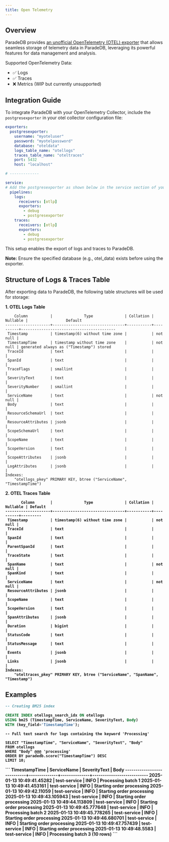 ```yaml
---
title: Open Telemetry
---
```


## Overview

ParadeDB provides <a href="https://github.com/destrex271/postgresexporter">an unofficial OpenTelemetry (OTEL) exporter</a> that allows seamless storage of telemetry data in ParadeDB, leveraging its powerful features for data management and analysis.

Supported OpenTelemetry Data:

 - ✅ Logs
 - ✅ Traces
 - ❌ Metrics (WIP but currently unsupported)


## Integration Guide 

To integrate ParadeDB with your OpenTelemetry Collector, include the `postgresexporter` in your otel collector configuration file:

```yaml
exporters:
  postgresexporter:
    username: "myoteluser"
    password: "myotelpassword"
    database: "oteldata"
    logs_table_name: "otellogs"
    traces_table_name: "oteltraces"
    port: 5432
    host: "localhost"

# -------------

service:
# Add the postgresexporter as shown below in the service section of your collector config
  pipelines:
    logs:
      receivers: [otlp]
      exporters:
        - debug
        - postgresexporter
    traces:
      receivers: [otlp]
      exporters:
        - debug
        - postgresexporter
```

This setup enables the export of logs and traces to ParadeDB.

<b>Note:</b> Ensure the specified database (e.g., otel_data) exists before using the exporter.

## Structure of Logs & Traces Table

After exporting data to ParadeDB, the following table structures will be used for storage:

<b>1. OTEL Logs Table</b>

```
    Column          |              Type              | Collation | Nullable |                 Default                  
--------------------+--------------------------------+-----------+----------+------------------------------------------
 Timestamp          | timestamp(6) without time zone |           | not null | 
 TimestampTime      | timestamp without time zone    |           | not null | generated always as ("Timestamp") stored
 TraceId            | text                           |           |          | 
 SpanId             | text                           |           |          | 
 TraceFlags         | smallint                       |           |          | 
 SeverityText       | text                           |           |          | 
 SeverityNumber     | smallint                       |           |          | 
 ServiceName        | text                           |           | not null | 
 Body               | text                           |           |          | 
 ResourceSchemaUrl  | text                           |           |          | 
 ResourceAttributes | jsonb                          |           |          | 
 ScopeSchemaUrl     | text                           |           |          | 
 ScopeName          | text                           |           |          | 
 ScopeVersion       | text                           |           |          | 
 ScopeAttributes    | jsonb                          |           |          | 
 LogAttributes      | jsonb                          |           |          | 
Indexes:
    "otellogs_pkey" PRIMARY KEY, btree ("ServiceName", "TimestampTime")
```

<b>2. OTEL Traces Table<b>

```
       Column       |              Type              | Collation | Nullable | Default 
--------------------+--------------------------------+-----------+----------+---------
 Timestamp          | timestamp(6) without time zone |           | not null | 
 TraceId            | text                           |           |          | 
 SpanId             | text                           |           |          | 
 ParentSpanId       | text                           |           |          | 
 TraceState         | text                           |           |          | 
 SpanName           | text                           |           | not null | 
 SpanKind           | text                           |           |          | 
 ServiceName        | text                           |           | not null | 
 ResourceAttributes | jsonb                          |           |          | 
 ScopeName          | text                           |           |          | 
 ScopeVersion       | text                           |           |          | 
 SpanAttributes     | jsonb                          |           |          | 
 Duration           | bigint                         |           |          | 
 StatusCode         | text                           |           |          | 
 StatusMessage      | text                           |           |          | 
 Events             | jsonb                          |           |          | 
 Links              | jsonb                          |           |          | 
Indexes:
    "oteltraces_pkey" PRIMARY KEY, btree ("ServiceName", "SpanName", "Timestamp")
```


## Examples

```sql
-- Creating BM25 index

CREATE INDEX otellogs_search_idx ON otellogs
USING bm25 (TimestampTime, ServiceName, SeverityText, Body)
WITH (key_field='TimestampTime');
```

```
-- Full text search for logs containing the keyword 'Processing'

SELECT "TimestampTime", "ServiceName", "SeverityText", "Body"
FROM otellogs
WHERE "Body" @@@ 'processing'
ORDER BY paradedb.score("TimestampTime") DESC
LIMIT 10;
```

<Accordion title="Expected output">
```
       TimestampTime        | ServiceName  | SeverityText |           Body            
----------------------------+--------------+--------------+---------------------------
 2025-01-13 10:49:41.45282  | test-service | INFO         | Processing batch 1
 2025-01-13 10:49:41.453161 | test-service | INFO         | Starting order processing
 2025-01-13 10:49:42.11059  | test-service | INFO         | Starting order processing
 2025-01-13 10:49:43.105943 | test-service | INFO         | Starting order processing
 2025-01-13 10:49:44.113809 | test-service | INFO         | Starting order processing
 2025-01-13 10:49:45.777648 | test-service | INFO         | Processing batch 2
 2025-01-13 10:49:45.778265 | test-service | INFO         | Starting order processing
 2025-01-13 10:49:46.680701 | test-service | INFO         | Starting order processing
 2025-01-13 10:49:47.757439 | test-service | INFO         | Starting order processing
 2025-01-13 10:49:48.5583   | test-service | INFO         | Processing batch 3
(10 rows)
```
</Accordian>


